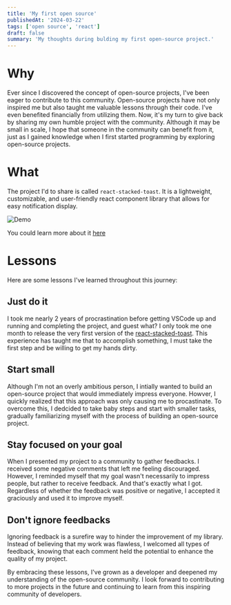 ```yaml
---
title: 'My first open source'
publishedAt: '2024-03-22'
tags: ['open source', 'react']
draft: false
summary: 'My thoughts during bulding my first open-source project.'
---
```


# Why

Ever since I discovered the concept of open-source projects, I've been eager to contribute to this community. Open-source projects have not only inspired me but also taught me valuable lessons through their code. I've even benefited financially from utilizing them. Now, it's my turn to give back by sharing my own humble project with the community. Although it may be small in scale, I hope that someone in the community can benefit from it, just as I gained knowledge when I first started programming by exploring open-source projects.

# What

The project I'd to share is called `react-stacked-toast`. It is a lightweight, customizable, and user-friendly react component library that allows for easy notification display.

![Demo](/static/images/react-stacked-toast.png)

You could learn more about it [here](https://react-stacked-toast.vercel.app)

# Lessons

Here are some lessons I've learned throughout this journey:

## Just do it

I took me nearly 2 years of procrastination before getting VSCode up and running and completing the project, and guest what? I only took me one month to release the very first version of the [react-stacked-toast](https://react-stacked-toast.vercel.app). This experience has taught me that to accomplish something, I must take the first step and be willing to get my hands dirty.

## Start small

Although I'm not an overly ambitious person, I intially wanted to build an open-source project that would immediately impress everyone. Howver, I quickly realized that this approach was only causing me to procastinate. To overcome this, I dedcided to take baby steps and start with smaller tasks, gradually familiarizing myself with the process of building an open-source project.

## Stay focused on your goal

When I presented my project to a community to gather feedbacks. I received some negative comments that left me feeling discouraged. However, I reminded myself that my goal wasn't necessarily to impress people, but rather to receive feedback. And that's exactly what I got.
Regardless of whether the feedback was positive or negative, I accepted it graciously and used it to improve myself.

## Don't ignore feedbacks

Ignoring feedback is a surefire way to hinder the improvement of my library. Instead of believing that my work was flawless, I welcomed all types of feedback, knowing that each comment held the potential to enhance the quality of my project.

By embracing these lessons, I've grown as a developer and deepened my understanding of the open-source community. I look forward to contributing to more projects in the future and continuing to learn from this inspiring community of developers.
